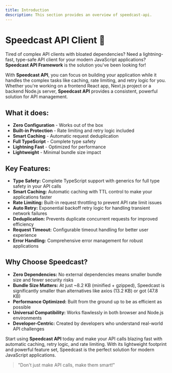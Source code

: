 ```yaml
---
title: Introduction
description: This section provides an overview of speedcast-api.
---
```


# Speedcast API Client 🚀 

Tired of complex API clients with bloated dependencies? Need a lightning-fast, type-safe API client for your modern JavaScript applications? **Speedcast API Framework** is the solution you've been looking for!

With **Speedcast API**, you can focus on building your application while it handles the complex tasks like caching, rate limiting, and retry logic for you. Whether you're working on a frontend React app, Next.js project or a backend Node.js server, **Speedcast API** provides a consistent, powerful solution for API management.

## What it does:

- **Zero Configuration** - Works out of the box
- **Built-in Protection** - Rate limiting and retry logic included
- **Smart Caching** - Automatic request deduplication
- **Full TypeScript** - Complete type safety
- **Lightning Fast** - Optimized for performance
- **Lightweight** - Minimal bundle size impact

## Key Features:

- **Type Safety:** Complete TypeScript support with generics for full type safety in your API calls
- **Smart Caching:** Automatic caching with TTL control to make your applications faster
- **Rate Limiting:** Built-in request throttling to prevent API rate limit issues
- **Auto Retry:** Exponential backoff retry logic for handling transient network failures
- **Deduplication:** Prevents duplicate concurrent requests for improved efficiency
- **Request Timeout:** Configurable timeout handling for better user experience
- **Error Handling:** Comprehensive error management for robust applications

## Why Choose Speedcast?

- **Zero Dependencies:** No external dependencies means smaller bundle size and fewer security risks
- **Bundle Size Matters:** At just ~8.2 KB (minified + gzipped), Speedcast is significantly smaller than alternatives like axios (13.2 KB) or got (47.8 KB)
- **Performance Optimized:** Built from the ground up to be as efficient as possible
- **Universal Compatibility:** Works flawlessly in both browser and Node.js environments
- **Developer-Centric:** Created by developers who understand real-world API challenges

Start using **Speedcast API** today and make your API calls blazing fast with automatic caching, retry logic, and rate limiting. With its lightweight footprint and powerful feature set, Speedcast is the perfect solution for modern JavaScript applications.

> "Don't just make API calls, make them smart!"
